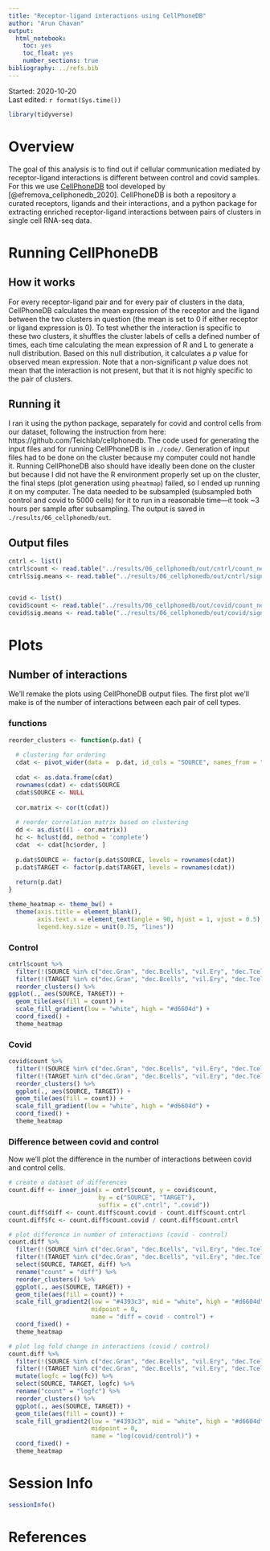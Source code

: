 ```yaml
---
title: "Receptor-ligand interactions using CellPhoneDB"
author: "Arun Chavan"
output:
  html_notebook:
    toc: yes
    toc_float: yes
    number_sections: true
bibliography: ../refs.bib
---
```

Started: 2020-10-20   
Last edited: `r format(Sys.time())`

```r
library(tidyverse)
```

# Overview
The goal of this analysis is to find out if cellular communication mediated by receptor-ligand interactions is different between control and covid samples. For this we use [CellPhoneDB](https://www.cellphonedb.org/) tool developed by [@efremova_cellphonedb_2020]. CellPhoneDB is both a repository a curated receptors, ligands and their interactions, and a python package for extracting enriched receptor-ligand interactions between pairs of clusters in single cell RNA-seq data. 

# Running CellPhoneDB
## How it works
For every receptor-ligand pair and for every pair of clusters in the data, CellPhoneDB calculates the mean expression of the receptor and the ligand between the two clusters in question (the mean is set to 0 if either receptor or ligand expression is 0). To test whether the interaction is specific to these two clusters, it shuffles the cluster labels of cells a defined number of times, each time calculating the mean expression of R and L to generate a null distribution. Based on this null distribution, it calculates a *p* value for observed mean expression. Note that a non-significant *p* value does not mean that the interaction is not present, but that it is not highly specific to the pair of clusters.

## Running it
I ran it using the python package, separately for covid and control cells from our dataset, following the instruction from here: https://github.com/Teichlab/cellphonedb. The code used for generating the input files and for running CellPhoneDB is in `./code/`. Generation of input files had to be done on the cluster because my computer could not handle it. Running CellPhoneDB also should have ideally been done on the cluster but because I did not have the R environment properly set up on the cluster, the final steps (plot generation using `pheatmap`) failed, so I ended up running it on my computer. The data needed to be subsampled (subsampled both control and covid to 5000 cells) for it to run in a reasonable time---it took ~3 hours per sample after subsampling. The output is saved in `./results/06_cellphonedb/out`. 

## Output files
```r
cntrl <- list()
cntrl$count <- read.table("../results/06_cellphonedb/out/cntrl/count_network.txt", header = TRUE, sep = "\t", quote = "")
cntrl$sig.means <- read.table("../results/06_cellphonedb/out/cntrl/significant_means.txt", header = TRUE, sep = "\t", quote = "")


covid <- list()
covid$count <- read.table("../results/06_cellphonedb/out/covid/count_network.txt", header = TRUE, sep = "\t", quote = "")
covid$sig.means <- read.table("../results/06_cellphonedb/out/covid/significant_means.txt", header = TRUE, sep = "\t", quote = "")
```

# Plots
## Number of interactions
We'll remake the plots using CellPhoneDB output files. The first plot we'll make is of the number of interactions between each pair of cell types. 

### functions
```r
reorder_clusters <- function(p.dat) {
  
  # clustering for ordering
  cdat <- pivot_wider(data =  p.dat, id_cols = "SOURCE", names_from = "TARGET", values_from = "count")
  
  cdat <- as.data.frame(cdat)
  rownames(cdat) <- cdat$SOURCE
  cdat$SOURCE <- NULL
  
  cor.matrix <- cor(t(cdat))
  
  # reorder correlation matrix based on clustering
  dd <- as.dist((1 - cor.matrix)) 
  hc <- hclust(dd, method = 'complete')
  cdat  <- cdat[hc$order, ]
  
  p.dat$SOURCE <- factor(p.dat$SOURCE, levels = rownames(cdat))
  p.dat$TARGET <- factor(p.dat$TARGET, levels = rownames(cdat))
  
  return(p.dat)
}
```

```r
theme_heatmap <- theme_bw() +
  theme(axis.title = element_blank(),
        axis.text.x = element_text(angle = 90, hjust = 1, vjust = 0.5),
        legend.key.size = unit(0.75, "lines"))
```


### Control
```r
cntrl$count %>% 
  filter(!(SOURCE %in% c("dec.Gran", "dec.Bcells", "vil.Ery", "dec.Tcell_3"))) %>% 
  filter(!(TARGET %in% c("dec.Gran", "dec.Bcells", "vil.Ery", "dec.Tcell_3"))) %>% 
  reorder_clusters() %>% 
ggplot(., aes(SOURCE, TARGET)) +
  geom_tile(aes(fill = count)) +
  scale_fill_gradient(low = "white", high = "#d6604d") +
  coord_fixed() +
  theme_heatmap
```

### Covid
```r
covid$count %>% 
  filter(!(SOURCE %in% c("dec.Gran", "dec.Bcells", "vil.Ery", "dec.Tcell_3"))) %>% 
  filter(!(TARGET %in% c("dec.Gran", "dec.Bcells", "vil.Ery", "dec.Tcell_3"))) %>% 
  reorder_clusters() %>% 
  ggplot(., aes(SOURCE, TARGET)) +
  geom_tile(aes(fill = count)) +
  scale_fill_gradient(low = "white", high = "#d6604d") +
  coord_fixed() +
  theme_heatmap
```

### Difference between covid and control
Now we'll plot the difference in the number of interactions between covid and control cells. 

```r
# create a dataset of differences
count.diff <- inner_join(x = cntrl$count, y = covid$count, 
                         by = c("SOURCE", "TARGET"),
                         suffix = c(".cntrl", ".covid"))
count.diff$diff <- count.diff$count.covid - count.diff$count.cntrl
count.diff$fc <- count.diff$count.covid / count.diff$count.cntrl
```

```r
# plot difference in number of interactions (covid - control)
count.diff %>% 
  filter(!(SOURCE %in% c("dec.Gran", "dec.Bcells", "vil.Ery", "dec.Tcell_3"))) %>% 
  filter(!(TARGET %in% c("dec.Gran", "dec.Bcells", "vil.Ery", "dec.Tcell_3"))) %>%
  select(SOURCE, TARGET, diff) %>% 
  rename("count" = "diff") %>% 
  reorder_clusters() %>% 
  ggplot(., aes(SOURCE, TARGET)) +
  geom_tile(aes(fill = count)) +
  scale_fill_gradient2(low = "#4393c3", mid = "white", high = "#d6604d", 
                       midpoint = 0,
                       name = "diff = covid - control") +
  coord_fixed() +
  theme_heatmap
```

```r
# plot log fold change in interactions (covid / control)
count.diff %>% 
  filter(!(SOURCE %in% c("dec.Gran", "dec.Bcells", "vil.Ery", "dec.Tcell_3"))) %>% 
  filter(!(TARGET %in% c("dec.Gran", "dec.Bcells", "vil.Ery", "dec.Tcell_3"))) %>%
  mutate(logfc = log(fc)) %>% 
  select(SOURCE, TARGET, logfc) %>% 
  rename("count" = "logfc") %>% 
  reorder_clusters() %>% 
  ggplot(., aes(SOURCE, TARGET)) +
  geom_tile(aes(fill = count)) +
  scale_fill_gradient2(low = "#4393c3", mid = "white", high = "#d6604d", 
                       midpoint = 0,
                       name = "log(covid/control)") +
  coord_fixed() +
  theme_heatmap
```


# Session Info
```r
sessionInfo()
```

# References
